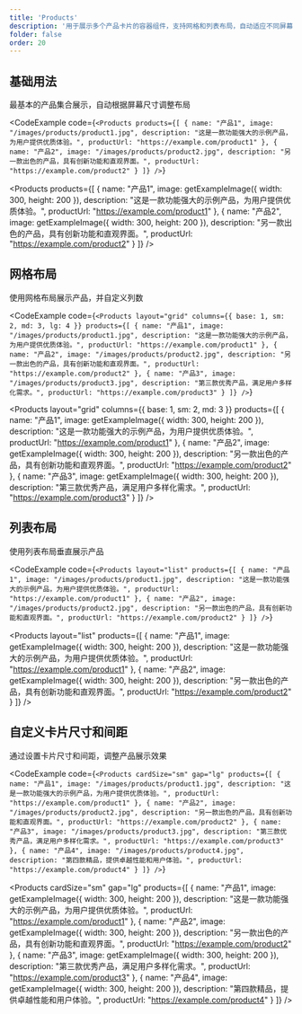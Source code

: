```yaml
---
title: 'Products'
description: '用于展示多个产品卡片的容器组件，支持网格和列表布局，自动适应不同屏幕尺寸'
folder: false
order: 20
---
```



## 基础用法

最基本的产品集合展示，自动根据屏幕尺寸调整布局

<CodeExample
  code={`<Products
  products={[
    {
      name: "产品1",
      image: "/images/products/product1.jpg",
      description: "这是一款功能强大的示例产品，为用户提供优质体验。",
      productUrl: "https://example.com/product1"
    },
    {
      name: "产品2",
      image: "/images/products/product2.jpg",
      description: "另一款出色的产品，具有创新功能和直观界面。",
      productUrl: "https://example.com/product2"
    }
  ]}
/>`}
>
  <Products
    products={[
      {
        name: "产品1",
        image: getExampleImage({ width: 300, height: 200 }),
        description: "这是一款功能强大的示例产品，为用户提供优质体验。",
        productUrl: "https://example.com/product1"
      },
      {
        name: "产品2",
        image: getExampleImage({ width: 300, height: 200 }),
        description: "另一款出色的产品，具有创新功能和直观界面。",
        productUrl: "https://example.com/product2"
      }
    ]}
  />
</CodeExample>

## 网格布局

使用网格布局展示产品，并自定义列数

<CodeExample
  code={`<Products
  layout="grid"
  columns={{ base: 1, sm: 2, md: 3, lg: 4 }}
  products={[
    {
      name: "产品1",
      image: "/images/products/product1.jpg",
      description: "这是一款功能强大的示例产品，为用户提供优质体验。",
      productUrl: "https://example.com/product1"
    },
    {
      name: "产品2",
      image: "/images/products/product2.jpg",
      description: "另一款出色的产品，具有创新功能和直观界面。",
      productUrl: "https://example.com/product2"
    },
    {
      name: "产品3",
      image: "/images/products/product3.jpg",
      description: "第三款优秀产品，满足用户多样化需求。",
      productUrl: "https://example.com/product3"
    }
  ]}
/>`}
>
  <Products
    layout="grid"
    columns={{ base: 1, sm: 2, md: 3 }}
    products={[
      {
        name: "产品1",
        image: getExampleImage({ width: 300, height: 200 }),
        description: "这是一款功能强大的示例产品，为用户提供优质体验。",
        productUrl: "https://example.com/product1"
      },
      {
        name: "产品2",
        image: getExampleImage({ width: 300, height: 200 }),
        description: "另一款出色的产品，具有创新功能和直观界面。",
        productUrl: "https://example.com/product2"
      },
      {
        name: "产品3",
        image: getExampleImage({ width: 300, height: 200 }),
        description: "第三款优秀产品，满足用户多样化需求。",
        productUrl: "https://example.com/product3"
      }
    ]}
  />
</CodeExample>

## 列表布局

使用列表布局垂直展示产品

<CodeExample
  code={`<Products
  layout="list"
  products={[
    {
      name: "产品1",
      image: "/images/products/product1.jpg",
      description: "这是一款功能强大的示例产品，为用户提供优质体验。",
      productUrl: "https://example.com/product1"
    },
    {
      name: "产品2",
      image: "/images/products/product2.jpg",
      description: "另一款出色的产品，具有创新功能和直观界面。",
      productUrl: "https://example.com/product2"
    }
  ]}
/>`}
>
  <Products
    layout="list"
    products={[
      {
        name: "产品1",
        image: getExampleImage({ width: 300, height: 200 }),
        description: "这是一款功能强大的示例产品，为用户提供优质体验。",
        productUrl: "https://example.com/product1"
      },
      {
        name: "产品2",
        image: getExampleImage({ width: 300, height: 200 }),
        description: "另一款出色的产品，具有创新功能和直观界面。",
        productUrl: "https://example.com/product2"
      }
    ]}
  />
</CodeExample>

## 自定义卡片尺寸和间距

通过设置卡片尺寸和间距，调整产品展示效果

<CodeExample
  code={`<Products
  cardSize="sm"
  gap="lg"
  products={[
    {
      name: "产品1",
      image: "/images/products/product1.jpg",
      description: "这是一款功能强大的示例产品，为用户提供优质体验。",
      productUrl: "https://example.com/product1"
    },
    {
      name: "产品2",
      image: "/images/products/product2.jpg",
      description: "另一款出色的产品，具有创新功能和直观界面。",
      productUrl: "https://example.com/product2"
    },
    {
      name: "产品3",
      image: "/images/products/product3.jpg",
      description: "第三款优秀产品，满足用户多样化需求。",
      productUrl: "https://example.com/product3"
    },
    {
      name: "产品4",
      image: "/images/products/product4.jpg",
      description: "第四款精品，提供卓越性能和用户体验。",
      productUrl: "https://example.com/product4"
    }
  ]}
/>`}
>
  <Products
    cardSize="sm"
    gap="lg"
    products={[
      {
        name: "产品1",
        image: getExampleImage({ width: 300, height: 200 }),
        description: "这是一款功能强大的示例产品，为用户提供优质体验。",
        productUrl: "https://example.com/product1"
      },
      {
        name: "产品2",
        image: getExampleImage({ width: 300, height: 200 }),
        description: "另一款出色的产品，具有创新功能和直观界面。",
        productUrl: "https://example.com/product2"
      },
      {
        name: "产品3",
        image: getExampleImage({ width: 300, height: 200 }),
        description: "第三款优秀产品，满足用户多样化需求。",
        productUrl: "https://example.com/product3"
      },
      {
        name: "产品4",
        image: getExampleImage({ width: 300, height: 200 }),
        description: "第四款精品，提供卓越性能和用户体验。",
        productUrl: "https://example.com/product4"
      }
    ]}
  />
</CodeExample>
